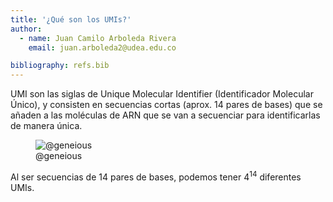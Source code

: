 ```yaml
---
title: '¿Qué son los UMIs?'
author:
  - name: Juan Camilo Arboleda Rivera
    email: juan.arboleda2@udea.edu.co

bibliography: refs.bib
---
```


UMI son las siglas de Unique Molecular Identifier (Identificador Molecular
Único), y consisten en secuencias cortas (aprox. 14 pares de bases) que se
añaden a las moléculas de ARN que se van a secuenciar para identificarlas de
manera única.

![@geneious](https://help.geneiousbiologics.com/hc/article_attachments/8234399911316)

Al ser secuencias de 14 pares de bases, podemos tener $4^{14}$ diferentes UMIs.
